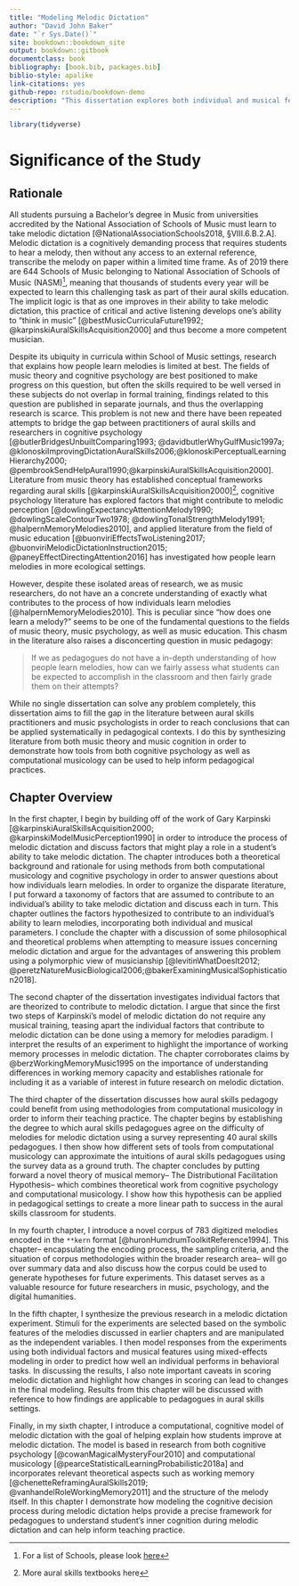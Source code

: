 ```yaml
--- 
title: "Modeling Melodic Dictation"
author: "David John Baker"
date: "`r Sys.Date()`"
site: bookdown::bookdown_site
output: bookdown::gitbook
documentclass: book
bibliography: [book.bib, packages.bib]
biblio-style: apalike
link-citations: yes
github-repo: rstudio/bookdown-demo
description: "This dissertation explores both individual and musical features that might contribute to processes involved in melodic dictation."
---
```


```r
library(tidyverse)
```

# Significance of the Study

## Rationale

All students pursuing a Bachelor's degree in Music from universities accredited by the National Association of Schools of Music must learn to take melodic dictation [@NationalAssociationSchools2018, §VIII.6.B.2.A].
Melodic dictation is a cognitively demanding process that requires students to hear a melody, then without any access to an external reference, transcribe the melody on paper within a limited time frame.
As of 2019 there are 644 Schools of Music belonging to National Association of Schools of Music (NASM)^[For a list of Schools, please look [here](https://nasm.arts-accredit.org/directory-lists/accredited-institutions/search/?institutionname=&city=&state=&country=&search=true)], meaning that thousands of students every year will be expected to learn this challenging task as part of their aural skills education.
The implicit logic is that as one improves in their ability to take melodic dictation, this practice of critical and active listening develops one's ability to "think in music" [@bestMusicCurriculaFuture1992; @karpinskiAuralSkillsAcquisition2000] and thus become a more competent musician.

Despite its ubiquity in curricula within School of Music settings, research that explains how people learn melodies is limited at best.
The fields of music theory and cognitive psychology are best positioned to make progress on this question, but often the skills required to be well versed in these subjects do not overlap in formal training, findings related to this question are published in separate journals, and thus the overlapping research is scarce.
This problem is not new and there have been repeated attempts to bridge the gap between practitioners of aural skills and researchers in cognitive psychology [@butlerBridgesUnbuiltComparing1993; @davidbutlerWhyGulfMusic1997a; @klonoskiImprovingDictationAuralSkills2006;@klonoskiPerceptualLearningHierarchy2000; @pembrookSendHelpAural1990;@karpinskiAuralSkillsAcquisition2000].
Literature from music theory has established conceptual frameworks regarding aural skills [@karpinskiAuralSkillsAcquisition2000]^[More aural skills textbooks here], cognitive psychology literature has explored factors that might contribute to melodic perception [@dowlingExpectancyAttentionMelody1990; @dowlingScaleContourTwo1978; @dowlingTonalStrengthMelody1991; @halpernMemoryMelodies2010], and applied literature from the field of music education [@buonviriEffectsTwoListening2017; @buonviriMelodicDictationInstruction2015; @paneyEffectDirectingAttention2016] has investigated how people learn melodies in more ecological settings.

However, despite these isolated areas of research, we as music researchers, do not have an a concrete understanding of exactly what contributes to the process of how individuals learn melodies [@halpernMemoryMelodies2010].
This is peculiar since "how does one learn a melody?" seems to be one of the fundamental questions to the fields of music theory, music psychology, as well as music education. 
This chasm in the literature also raises a disconcerting question in music pedagogy: 

> If we as pedagogues do not have a in-depth understanding of how people learn melodies, how can we fairly assess what students can be expected to accomplish in the classroom and then fairly grade them on their attempts?

While no single dissertation can solve any problem completely, this dissertation aims to fill the gap in the literature between aural skills practitioners and music psychologists in order to reach conclusions that can be applied systematically in pedagogical contexts.
I do this by synthesizing literature from both music theory and music cognition in order to demonstrate how tools from both cognitive psychology as well as computational musicology can be used to help inform pedagogical practices.

## Chapter Overview 

In the first chapter, I begin by building off of the work of Gary Karpinski [@karpinskiAuralSkillsAcquisition2000; @karpinskiModelMusicPerception1990] in order to introduce the process of melodic dictation and discuss factors that  might play a role in a student's ability to take melodic dictation.
The chapter introduces both a theoretical background and rationale for using methods from both computational musicology and cognitive psychology in order to answer questions about how individuals learn melodies.
In order to organize the disparate literature, I put forward a taxonomy of factors that are assumed to contribute to an individual's ability to take melodic dictation and discuss each in turn.
This chapter outlines the factors hypothesized to contribute to an individual's ability to learn melodies, incorporating both individual and musical parameters.
I conclude the chapter with a discussion of some philosophical and theoretical problems when attempting to measure issues concerning melodic dictation and argue for the advantages of answering this problem using a polymorphic view of musicianship [@levitinWhatDoesIt2012; @peretzNatureMusicBiological2006;@bakerExaminingMusicalSophistication2018].

The second chapter of the dissertation investigates individual factors that are theorized to contribute to melodic dictation.
I argue that since the first two steps of Karpinski's model of melodic dictation do not require any musical training, teasing apart the individual factors that contribute to melodic dictation can be done using a memory for melodies paradigm. 
I interpret the results of an experiment to highlight the importance of working memory processes in melodic dictation.
The chapter corroborates claims by @berzWorkingMemoryMusic1995 on the importance of understanding differences in working memory capacity and establishes rationale for including it as a variable of interest in future research on melodic dictation.

The third chapter of the dissertation discusses how aural skills pedagogy could benefit from using methodologies from computational musicology in order to inform their teaching practice.
The chapter begins by establishing the degree to which aural skills pedagogues agree on the difficulty of melodies for melodic dictation using a survey representing 40 aural skills pedagogues.
I then show how different sets of tools from computational musicology can approximate the intuitions of aural skills pedagogues using the survey data as a ground truth.
The chapter concludes by putting forward a novel theory of musical memory-- The Distributional Facilitation Hypothesis-- which combines theoretical work from cognitive psychology and computational musicology.
I show how this hypothesis can be applied in pedagogical settings to create a more linear path to success in the aural skills classroom for students.

In my fourth chapter, I introduce a novel corpus of 783 digitized melodies encoded in the ```**kern```
format [@huronHumdrumToolkitReference1994].
This chapter-- encapsulating the encoding process, the sampling criteria, and the situation of corpus methodologies within the broader research area-- will go over summary data and also discuss how the corpus could be used to generate hypotheses for future experiments.
This dataset serves as a valuable resource for future researchers in music, psychology, and the digital humanities. 

In the fifth chapter, I synthesize the previous research in a melodic dictation experiment. 
Stimuli for the experiments are selected based on the symbolic features of the melodies discussed in earlier chapters and are manipulated as the independent variables. 
I then model responses from the experiments using both individual factors and musical features using mixed-effects modeling in order to predict how well an individual performs in behavioral tasks. 
In discussing the results, I also note important caveats in scoring melodic dictation and highlight how changes in scoring can lead to changes in the final modeling.
Results from this chapter will be discussed with reference to how findings are applicable to pedagogues in aural skills settings. 

Finally, in my sixth chapter, I introduce a computational, cognitive model of melodic dictation with the goal of helping explain how students improve at melodic dictation. 
The model is based in research from both cognitive psychology [@cowanMagicalMysteryFour2010] and computational musicology [@pearceStatisticalLearningProbabilistic2018a] and incorporates relevant theoretical aspects such as working memory [@chenetteReframingAuralSkills2019; @vanhandelRoleWorkingMemory2011] and the structure of the melody itself. 
In this chapter I demonstrate how modeling the cognitive decision process during melodic dictation helps provide a precise framework for pedagogues to understand student’s inner cognition during melodic dictation and can help inform teaching practice. 
